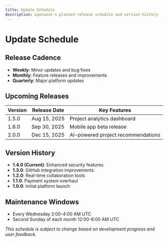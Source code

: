 ```yaml
---
title: Update Schedule
description: openwave's planned release schedule and version history
---
```


# Update Schedule

## Release Cadence
- **Weekly**: Minor updates and bug fixes
- **Monthly**: Feature releases and improvements
- **Quarterly**: Major platform updates

## Upcoming Releases
| Version | Release Date | Key Features |
|---------|--------------|-------------|
| 1.5.0   | Aug 15, 2025 | Project analytics dashboard |
| 1.6.0   | Sep 30, 2025 | Mobile app beta release |
| 2.0.0   | Dec 15, 2025 | AI-powered project recommendations |

## Version History
- **1.4.0 (Current)**: Enhanced security features
- **1.3.0**: GitHub integration improvements
- **1.2.0**: Real-time collaboration tools
- **1.1.0**: Payment system overhaul
- **1.0.0**: Initial platform launch

## Maintenance Windows
- Every Wednesday 2:00-4:00 AM UTC
- Second Sunday of each month 12:00-6:00 AM UTC

*This schedule is subject to change based on development progress and user feedback.*